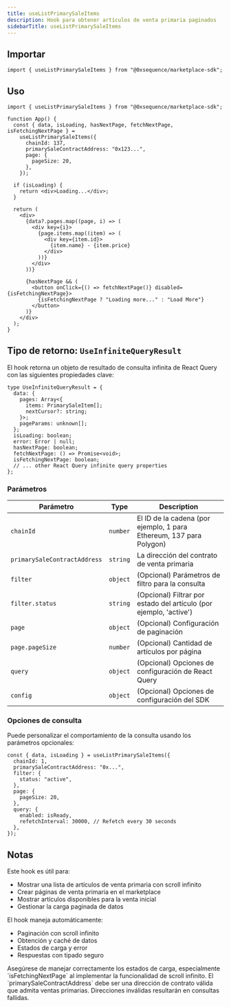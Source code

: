 ```yaml
---
title: useListPrimarySaleItems
description: Hook para obtener artículos de venta primaria paginados
sidebarTitle: useListPrimarySaleItems
---
```


## Importar

```tsx
import { useListPrimarySaleItems } from "@0xsequence/marketplace-sdk";
```

## Uso

```tsx
import { useListPrimarySaleItems } from "@0xsequence/marketplace-sdk";

function App() {
  const { data, isLoading, hasNextPage, fetchNextPage, isFetchingNextPage } =
    useListPrimarySaleItems({
      chainId: 137,
      primarySaleContractAddress: "0x123...",
      page: {
        pageSize: 20,
      },
    });

  if (isLoading) {
    return <div>Loading...</div>;
  }

  return (
    <div>
      {data?.pages.map((page, i) => (
        <div key={i}>
          {page.items.map((item) => (
            <div key={item.id}>
              {item.name} - {item.price}
            </div>
          ))}
        </div>
      ))}

      {hasNextPage && (
        <button onClick={() => fetchNextPage()} disabled={isFetchingNextPage}>
          {isFetchingNextPage ? "Loading more..." : "Load More"}
        </button>
      )}
    </div>
  );
}
```

## Tipo de retorno: `UseInfiniteQueryResult`
El hook retorna un objeto de resultado de consulta infinita de React Query con las siguientes propiedades clave:

```tsx
type UseInfiniteQueryResult = {
  data: {
    pages: Array<{
      items: PrimarySaleItem[];
      nextCursor?: string;
    }>;
    pageParams: unknown[];
  };
  isLoading: boolean;
  error: Error | null;
  hasNextPage: boolean;
  fetchNextPage: () => Promise<void>;
  isFetchingNextPage: boolean;
  // ... other React Query infinite query properties
};
```

### Parámetros

| Parámetro                    | Type     | Description                                                         |
| ---------------------------- | -------- | ------------------------------------------------------------------- |
| `chainId`                    | `number` | El ID de la cadena (por ejemplo, 1 para Ethereum, 137 para Polygon) |
| `primarySaleContractAddress` | `string` | La dirección del contrato de venta primaria                         |
| `filter`                     | `object` | (Opcional) Parámetros de filtro para la consulta                    |
| `filter.status`              | `string` | (Opcional) Filtrar por estado del artículo (por ejemplo, 'active')  |
| `page`                       | `object` | (Opcional) Configuración de paginación                              |
| `page.pageSize`              | `number` | (Opcional) Cantidad de artículos por página                         |
| `query`                      | `object` | (Opcional) Opciones de configuración de React Query                 |
| `config`                     | `object` | (Opcional) Opciones de configuración del SDK                        |

### Opciones de consulta
Puede personalizar el comportamiento de la consulta usando los parámetros opcionales:

```tsx
const { data, isLoading } = useListPrimarySaleItems({
  chainId: 1,
  primarySaleContractAddress: "0x...",
  filter: {
    status: "active",
  },
  page: {
    pageSize: 20,
  },
  query: {
    enabled: isReady,
    refetchInterval: 30000, // Refetch every 30 seconds
  },
});
```

## Notas
Este hook es útil para:
- Mostrar una lista de artículos de venta primaria con scroll infinito
- Crear páginas de venta primaria en el marketplace
- Mostrar artículos disponibles para la venta inicial
- Gestionar la carga paginada de datos

El hook maneja automáticamente:
- Paginación con scroll infinito
- Obtención y caché de datos
- Estados de carga y error
- Respuestas con tipado seguro

<Warning>
  Asegúrese de manejar correctamente los estados de carga, especialmente
  `isFetchingNextPage` al implementar la funcionalidad de scroll infinito.
</Warning>

<Warning>
  El `primarySaleContractAddress` debe ser una dirección de contrato válida que
  admita ventas primarias. Direcciones inválidas resultarán en consultas fallidas.
</Warning>